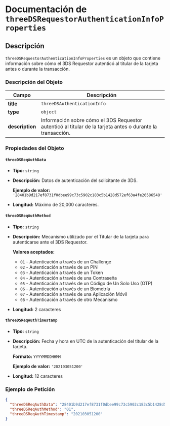 # Documentación de `threeDSRequestorAuthenticationInfoProperties`

## Descripción

`threeDSRequestorAuthenticationInfoProperties` es un objeto que contiene información sobre cómo el 3DS Requestor autenticó al titular de la tarjeta antes o durante la transacción.

### Descripción del Objeto

| Campo                           | Descripción                                                                 |
|---------------------------------|-----------------------------------------------------------------------------|
| **title**                       | `threeDSAuthenticationInfo`                                                |
| **type**                        | `object`                                                                    |
| **description**                | Información sobre cómo el 3DS Requestor autenticó al titular de la tarjeta antes o durante la transacción. |

### Propiedades del Objeto

#### `threeDSReqAuthData`

- **Tipo:** `string`
- **Descripción:** Datos de autenticación del solicitante de 3DS.

  **Ejemplo de valor:** `'28401b9d217ef8731f0dbee99c73c5902c183c5b1428d572ef63a4fe26586548'`

- **Longitud:** Máximo de 20,000 caracteres.

#### `threeDSReqAuthMethod`

- **Tipo:** `string`
- **Descripción:** Mecanismo utilizado por el Titular de la tarjeta para autenticarse ante el 3DS Requestor.

  **Valores aceptados:**
  * `01` - Autenticación a través de un Challenge
  * `02` - Autenticación a través de un PIN
  * `03` - Autenticación a través de un Token
  * `04` - Autenticación a través de una Contraseña
  * `05` - Autenticación a través de un Código de Un Solo Uso (OTP)
  * `06` - Autenticación a través de un Biometría
  * `07` - Autenticación a través de una Aplicación Móvil
  * `08` - Autenticación a través de otro Mecanismo

- **Longitud:** 2 caracteres

#### `threeDSReqAuthTimestamp`

- **Tipo:** `string`
- **Descripción:** Fecha y hora en UTC de la autenticación del titular de la tarjeta.

  **Formato:** `YYYYMMDDHHMM`

  **Ejemplo de valor:** `'202103051200'`

- **Longitud:** 12 caracteres

### Ejemplo de Petición

```json
{
  "threeDSReqAuthData": "28401b9d217ef8731f0dbee99c73c5902c183c5b1428d572ef63a4fe26586548",
  "threeDSReqAuthMethod": "01",
  "threeDSReqAuthTimestamp": "202103051200"
}
